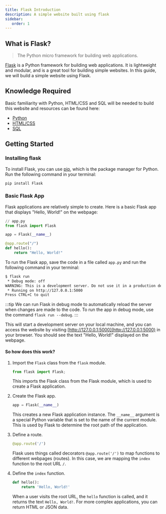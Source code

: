 ```yaml
---
title: Flask Introduction
description: A simple website built using flask
sidebar:
   order: 1
---
```


## What is Flask?

> The Python micro framework for building web applications.

[Flask](https://flask.palletsprojects.com/en/3.0.x/) is a Python framework for building web applications. It is lightweight and modular, and is a great tool for building simple websites. In this guide, we will build a simple website using Flask.

## Knowledge Required

Basic familiarity with Python, HTML/CSS and SQL will be needed to build this website and resources can be found here:

- [Python](/python/)
- [HTML/CSS](/web/)
- [SQL](/sql/)

## Getting Started

### Installing flask

To install Flask, you can use [pip](https://pip.pypa.io/en/stable/getting-started/), which is the package manager for Python. Run the following command in your terminal:

```bash
pip install Flask
```

### Basic Flask App

Flask applications are relatively simple to create. Here is a basic Flask app that displays "Hello, World!" on the webpage:

```py
// app.py
from flask import Flask

app = Flask(__name__)

@app.route("/")
def hello():
    return "Hello, World!"
```

To run the Flask app, save the code in a file called `app.py` and run the following command in your terminal:

```bash
$ flask run
 * Debug mode: off
WARNING: This is a development server. Do not use it in a production deployment. Use a production WSGI server instead.
 * Running on http://127.0.0.1:5000
Press CTRL+C to quit
```

:::tip
We can run Flask in debug mode to automatically reload the server when changes are made to the code. To run the app in debug mode, use the command `flask run --debug`.
:::

This will start a development server on your local machine, and you can access the website by visiting [http://127.0.0.1:5000](http://127.0.0.1:5000) in your browser. You should see the text "Hello, World!" displayed on the webpage.

#### So how does this work?


<Steps>

1. Import the `Flask` class from the `flask` module.

   ```py
   from flask import Flask;
   ```

   This imports the Flask class from the Flask module, which is used to create a Flask application.

2. Create the Flask app.

   ```py
   app = Flask(__name__)
   ```

   This creates a new Flask application instance. The `__name__` argument is a special Python variable that is set to the name of the current module. This is used by Flask to determine the root path of the application.

3. Define a route.

   ```py
   @app.route('/')
   ```

   Flask uses things called decorators `@app.route('/')` to map functions to different webpages (routes). In this case, we are mapping the `index` function to the root URL `/`. 
   
4. Define the `index` function.

   ```py
   def hello():
       return 'Hello, World!'
   ```

   When a user visits the root URL, the `hello` function is called, and it returns the text `Hello, World!`. For more complex applications, you can return HTML or JSON data.

</Steps>